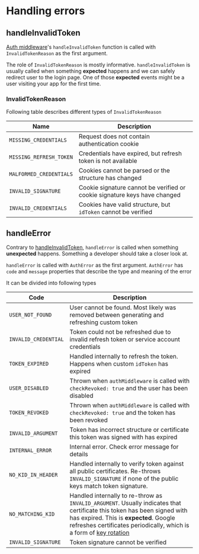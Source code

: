 # Handling errors

## handleInvalidToken

[Auth middleware](/docs/usage/middleware)'s `handleInvalidToken` function is called with `InvalidTokenReason` as the first argument. 

The role of `InvalidTokenReason` is mostly informative. `handleInvalidToken` is usually called when something **expected** happens and we can safely redirect user to the login page. One of those **expected** events might be a user visiting your app for the first time.

### InvalidTokenReason

Following table describes different types of `InvalidTokenReason`

| Name | Description |
| ---- | ----------- |
| `MISSING_CREDENTIALS` | Request does not contain authentication cookie |
| `MISSING_REFRESH_TOKEN` | Credentials have expired, but refresh token is not available |
| `MALFORMED_CREDENTIALS` | Cookies cannot be parsed or the structure has changed |
| `INVALID_SIGNATURE` | Cookie signature cannot be verified or cookie signature keys have changed |
| `INVALID_CREDENTIALS` | Cookies have valid structure, but `idToken` cannot be verified |


## handleError

Contrary to [handleInvalidToken](/docs/errors#handleinvalidtoken), `handleError` is called when something **unexpected** happens. Something a developer should take a closer look at.

`handleError` is called with `AuthError` as the first argument. `AuthError` has `code` and `message` properties that describe the type and meaning of the error

It can be divided into following types

| Code | Description |
| ---- | ----------- |
| `USER_NOT_FOUND` | User cannot be found. Most likely was removed between generating and refreshing custom token |
| `INVALID_CREDENTIAL` | Token could not be refreshed due to invalid refresh token or service account credentials |
| `TOKEN_EXPIRED` | Handled internally to refresh the token. Happens when custom `idToken` has expired  |
| `USER_DISABLED` | Thrown when `authMiddleware` is called with `checkRevoked: true` and the user has been disabled |
| `TOKEN_REVOKED` | Thrown when `authMiddleware` is called with `checkRevoked: true` and the token has been revoked |
| `INVALID_ARGUMENT` | Token has incorrect structure or certificate this token was signed with has expired |
| `INTERNAL_ERROR` | Internal error. Check error message for details |
| `NO_KID_IN_HEADER` | Handled internally to verify token against all public certificates. Re-throws `INVALID_SIGNATURE` if none of the public keys match token signature. |
| `NO_MATCHING_KID` | Handled internally to re-throw as `INVALID_ARGUMENT`. Usually indicates that certificate this token has been signed with has expired. This is **expected**. Google refreshes certificates periodically, which is a form of [key rotation](https://developer.okta.com/docs/concepts/key-rotation/) |
| `INVALID_SIGNATURE` | Token signature cannot be verified |
